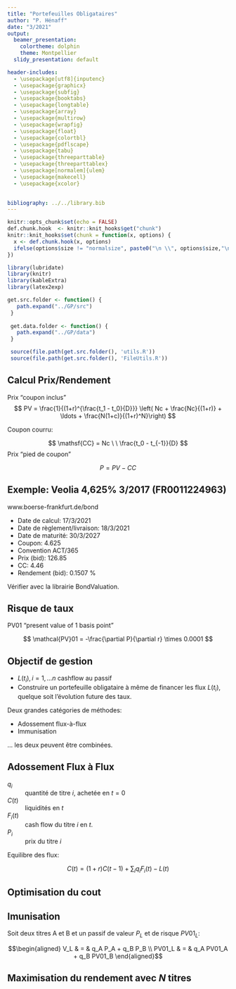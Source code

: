 ```yaml
---
title: "Portefeuilles Obligataires"
author: "P. Hénaff"
date: "3/2021"
output:
  beamer_presentation:
    colortheme: dolphin
    theme: Montpellier
  slidy_presentation: default

header-includes:
  - \usepackage[utf8]{inputenc}
  - \usepackage{graphicx}
  - \usepackage{subfig}
  - \usepackage{booktabs}
  - \usepackage{longtable}
  - \usepackage{array}
  - \usepackage{multirow}
  - \usepackage{wrapfig}
  - \usepackage{float}
  - \usepackage{colortbl}
  - \usepackage{pdflscape}
  - \usepackage{tabu}
  - \usepackage{threeparttable}
  - \usepackage{threeparttablex}
  - \usepackage[normalem]{ulem}
  - \usepackage{makecell}
  - \usepackage{xcolor}

  
bibliography: ../../library.bib
---
```


```r
knitr::opts_chunk$set(echo = FALSE)
def.chunk.hook  <- knitr::knit_hooks$get("chunk")
knitr::knit_hooks$set(chunk = function(x, options) {
  x <- def.chunk.hook(x, options)
  ifelse(options$size != "normalsize", paste0("\n \\", options$size,"\n\n", x, "\n\n \\normalsize"), x)
})
```

```r
library(lubridate)
library(knitr)
library(kableExtra)
library(latex2exp)

get.src.folder <- function() {
   path.expand("../GP/src")
 }
 
 get.data.folder <- function() {
   path.expand("../GP/data")
 }

 source(file.path(get.src.folder(), 'utils.R'))
 source(file.path(get.src.folder(), 'FileUtils.R'))
```

## Calcul Prix/Rendement

Prix "coupon inclus"
$$
PV = \frac{1}{(1+r)^{\frac{t_1 - t_0}{D}}} \left( Nc + \frac{Nc}{(1+r)} + \ldots + \frac{N(1+c)}{(1+r)^N}\right)
$$

Coupon courru:

$$
\mathsf{CC} = Nc \ \ \frac{t_0 - t_{-1}}{D}
$$
Prix "pied de coupon" 

$$
P = PV - CC
$$

## Exemple: Veolia 4,625% 3/2017 (FR0011224963)

www.boerse-frankfurt.de/bond

+ Date de calcul: 17/3/2021
+ Date de règlement/livraison: 18/3/2021
+ Date de maturité: 30/3/2027
+ Coupon: 4.625
+ Convention ACT/365
+ Prix (bid): 126.85
+ CC: 4.46
+ Rendement (bid): 0.1507 %

Vérifier avec la librairie BondValuation.

## Risque de taux

PV01 "present value of 1 basis point"

$$
\mathcal{PV}01 = -\frac{\partial P}{\partial r} \times 0.0001
$$

## Objectif de gestion 

+ $L(t_i), i=1, \ldots n$ cashflow au passif 
+ Construire un portefeuille obligataire à même de financer les flux $L(t_i)$, quelque soit l'évolution future des taux.

Deux grandes catégories de méthodes:

* Adossement flux-à-flux
* Immunisation

... les deux peuvent être combinées.

## Adossement Flux à Flux

$q_i$
:   quantité de titre $i$, achetée en $t=0$

$C(t)$
:   liquidités en $t$

$F_i(t)$
:   cash flow du titre $i$ en $t$.

$P_i$
:   prix du titre $i$

Equilibre des flux:

$$C(t) = (1+r) C(t-1) + \sum_i q_i F_i(t) - L(t)$$

## Optimisation du cout

\begin{align}
    \mbox{min} & \sum_i q_i P_i \label{eq:objective} \\
    \mbox{s.t.} & \nonumber \\
    & (1+r) C(t-1) + \sum_i q_i F_i(t) -C(t) = L(t) \label{eq:cf} \\
    & q_i >= 0, i=1, \ldots, n \nonumber \\
    & C(t) >= 0, t=1, \ldots, 5 \nonumber
  \end{align}


## Imunisation

Soit deux titres A et B et un passif de valeur $P_L$ et de risque $PV01_L$:

$$\begin{aligned}
V_L & = & q_A P_A + q_B P_B \\
PV01_L & = & q_A PV01_A + q_B PV01_B
\end{aligned}$$

## Maximisation du rendement avec $N$ titres

\begin{align}
    \mbox{min} & \sum_i q_i r_i \mathcal{PV}01_i \\
    \mbox{s.t.} & \nonumber \\
    & \sum_i q_i \mathcal{PV}01_i = \mathcal{PV}01_L \\
    & \sum_i q_i P_i = P_L \\
    & q_i >= 0, i=1, \ldots, n \nonumber \\
      \end{align}

